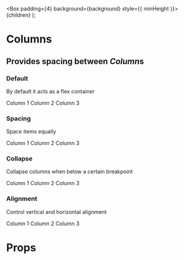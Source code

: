 

  <Box padding={4} background={background} style={{ minHeight }}>
    {children}
  </Box>
);

<Meta title="Layout/Columns" component={Columns} />

# Columns

## Provides spacing between *Column*s

<Box marginY={3}>
  <AlertMessage
    type="error"
    title="Please use the Grid component for page layouts."
  />
</Box>

### Default

By default it acts as a flex container

<Canvas>
  <Story name="Default">
    <Columns>
      <Column>
        <DemoBox background="blue100">
          <Text>Column 1</Text>
        </DemoBox>
      </Column>
      <Column>
        <DemoBox background="blue200">
          <Text>Column 2</Text>
        </DemoBox>
      </Column>
      <Column background="blue300">
        <DemoBox background="blue300">
          <Text>Column 3</Text>
        </DemoBox>
      </Column>
    </Columns>
  </Story>
</Canvas>

### Spacing

Space items equally

<Canvas>
  <Story name="Spacing">
    <Columns space={2}>
      <Column>
        <DemoBox background="blue100">
          <Text>Column 1</Text>
        </DemoBox>
      </Column>
      <Column>
        <DemoBox background="blue200">
          <Text>Column 2</Text>
        </DemoBox>
      </Column>
      <Column>
        <DemoBox background="blue300">
          <Text>Column 3</Text>
        </DemoBox>
      </Column>
    </Columns>
  </Story>
</Canvas>

### Collapse

Collapse columns when below a certain breakpoint

<Canvas>
  <Story name="Collapse">
    <Columns collapseBelow="lg">
      <Column>
        <DemoBox background="blue100">
          <Text>Column 1</Text>
        </DemoBox>
      </Column>
      <Column>
        <DemoBox background="blue200">
          <Text>Column 2</Text>
        </DemoBox>
      </Column>
      <Column>
        <DemoBox background="blue300">
          <Text>Column 3</Text>
        </DemoBox>
      </Column>
    </Columns>
  </Story>
</Canvas>

### Alignment

Control vertical and horizontal alignment

<Canvas>
  <Story name="Alignment">
    <Columns space={2} collapseBelow="lg" alignY="center">
      <Column>
        <DemoBox background="blue100">
          <Text>Column 1</Text>
        </DemoBox>
      </Column>
      <Column>
        <DemoBox background="blue200" minHeight={200}>
          <Text>Column 2</Text>
        </DemoBox>
      </Column>
      <Column>
        <DemoBox background="blue300">
          <Text>Column 3</Text>
        </DemoBox>
      </Column>
    </Columns>
  </Story>
</Canvas>

# Props

<ArgsTable of={Columns} />
